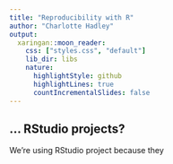 ```yaml
---
title: "Reproducibility with R"
author: "Charlotte Hadley"
output:
  xaringan::moon_reader:
    css: ["styles.css", "default"]
    lib_dir: libs
    nature:
      highlightStyle: github
      highlightLines: true
      countIncrementalSlides: false
---
```


## ... RStudio projects?

We're using RStudio project because they 

